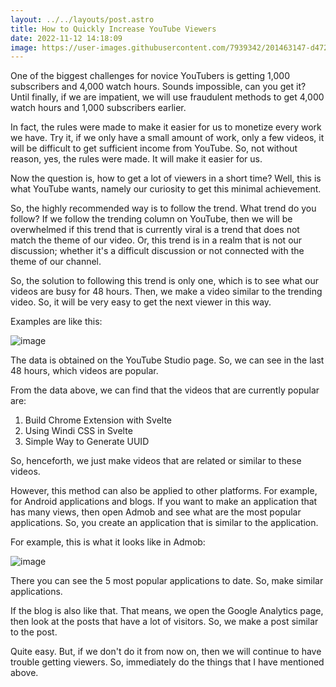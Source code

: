 ```yaml
---
layout: ../../layouts/post.astro
title: How to Quickly Increase YouTube Viewers
date: 2022-11-12 14:18:09
image: https://user-images.githubusercontent.com/7939342/201463147-d472ee73-df72-4405-a974-71924d50e1ff.png
---
```


One of the biggest challenges for novice YouTubers is getting 1,000 subscribers and 4,000 watch hours. Sounds impossible, can you get it? Until finally, if we are impatient, we will use fraudulent methods to get 4,000 watch hours and 1,000 subscribers earlier.

In fact, the rules were made to make it easier for us to monetize every work we have. Try it, if we only have a small amount of work, only a few videos, it will be difficult to get sufficient income from YouTube. So, not without reason, yes, the rules were made. It will make it easier for us.

Now the question is, how to get a lot of viewers in a short time? Well, this is what YouTube wants, namely our curiosity to get this minimal achievement.

So, the highly recommended way is to follow the trend. What trend do you follow? If we follow the trending column on YouTube, then we will be overwhelmed if this trend that is currently viral is a trend that does not match the theme of our video. Or, this trend is in a realm that is not our discussion; whether it's a difficult discussion or not connected with the theme of our channel.

So, the solution to following this trend is only one, which is to see what our videos are busy for 48 hours. Then, we make a video similar to the trending video. So, it will be very easy to get the next viewer in this way.

Examples are like this:

![image](https://user-images.githubusercontent.com/7939342/201461349-b6d9e421-3734-4c83-984c-7f2be890114f.png)

The data is obtained on the YouTube Studio page. So, we can see in the last 48 hours, which videos are popular.

From the data above, we can find that the videos that are currently popular are:

1. Build Chrome Extension with Svelte
2. Using Windi CSS in Svelte
3. Simple Way to Generate UUID

So, henceforth, we just make videos that are related or similar to these videos.

However, this method can also be applied to other platforms. For example, for Android applications and blogs. If you want to make an application that has many views, then open Admob and see what are the most popular applications. So, you create an application that is similar to the application.

For example, this is what it looks like in Admob:

![image](https://user-images.githubusercontent.com/7939342/201462916-3e43f194-bce4-4e73-ae86-0ac2bc9c58f5.png)

There you can see the 5 most popular applications to date. So, make similar applications.

If the blog is also like that. That means, we open the Google Analytics page, then look at the posts that have a lot of visitors. So, we make a post similar to the post.

Quite easy. But, if we don't do it from now on, then we will continue to have trouble getting viewers. So, immediately do the things that I have mentioned above.
